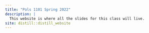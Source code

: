 ```yaml
---
title: "Pols 1101 Spring 2022"
description: |
  This website is where all the slides for this class will live.
site: distill::distill_website
---
```



